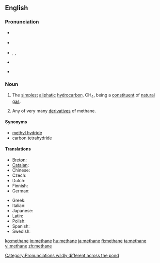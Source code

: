 {{see|méthane}}
==English==
{{wikipedia}}

===Pronunciation===
* {{a|Canada}} {{IPA|/ˈmɛθɛɪn/}}
* {{a|RP}} {{IPA|/ˈmiːθeɪn/}}
* {{a|US}} {{enPR|mĕth'ān}}, {{IPA|/ˈmɛθeɪn/}}, {{SAMPA|/"mETeIn/}}
* {{audio|en-uk-methane.ogg|Audio (UK)}}
* {{audio|en-us-methane.ogg|Audio (US)}}
*: {{rhymes|ɛθeɪn}}

===Noun===
{{en-noun|s|-}}

# {{organic compound|uncountable}} The [[simplest]] [[aliphatic]] [[hydrocarbon]], CH<sub>4</sub>, being a [[constituent]] of [[natural gas]].
# {{organic chemistry|countable}} Any of very many [[derivative]]s of methane.

====Synonyms====
* [[methyl hydride]] {{qualifier|appears in some chemistry literature}}
* [[carbon tetrahydride]] {{qualifier|rare|systematic name}}

====Translations====
{{trans-top|the compound CH<sub>4</sub>}}
* [[Breton]]: {{t-|br|metan|m|xs=Breton}}
* [[Catalan]]: {{t-|ca|metà|m}}
* Chinese: {{t|cmn|甲烷|sc=Hani|xs=Mandarin}}
* Czech: {{t-|cs|metan|m}}
* Dutch: {{t-|nl|methaan|n}}
* Finnish: {{t-|fi|metaani}}
* German: {{t+|de|Methan|n}}
{{trans-mid}}
* Greek: {{t+|el|μεθάνιο|n|tr=methánio|sc=Grek}}
* Italian: {{t-|it|metano}}
* Japanese: {{t-|ja|メタン|tr=metan|sc=Jpan}}
* Latin: {{t|la|methanum}}
* Polish: {{t+|pl|metan|m}}
* Spanish: {{t-|es|metano|m}}
* Swedish: {{t+|sv|metan|n}}
{{trans-bottom}}

[[Category:Pronunciations wildly different across the pond]]

[[ko:methane]]
[[io:methane]]
[[hu:methane]]
[[ja:methane]]
[[fi:methane]]
[[ta:methane]]
[[vi:methane]]
[[zh:methane]]
